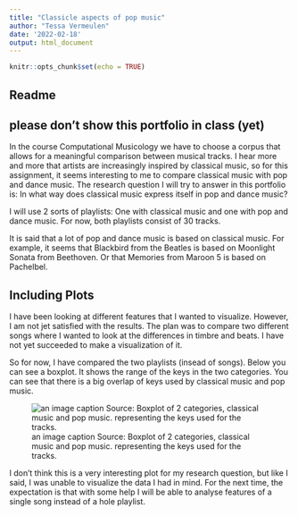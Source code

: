 ```yaml
---
title: "Classicle aspects of pop music"
author: "Tessa Vermeulen"
date: '2022-02-18'
output: html_document
---
```


```r
knitr::opts_chunk$set(echo = TRUE)
```

## Readme

## please don't show this portfolio in class (yet)

In the course Computational Musicology we have to choose a corpus that allows for a meaningful comparison between musical tracks. I hear more and more that artists are increasingly inspired by classical music, so for this assignment, it seems interesting to me to compare classical music with pop and dance music. The research question I will try to answer in this portfolio is: In what way does classical music express itself in pop and dance music? 

I will use 2 sorts of playlists:
One with classical music and one with pop and dance music. For now, both playlists consist of 30 tracks.

It is said that a lot of pop and dance music is based on classical music. For example, it seems that Blackbird from the Beatles is based on Moonlight Sonata from Beethoven. Or that Memories from Maroon 5 is based on Pachelbel.



## Including Plots

I have been looking at different features that I wanted to visualize. However, I am not jet satisfied with the results. The plan was to compare two different songs where I wanted to look at the differences in timbre and beats. I have not yet succeeded to make a visualization of it. 

So for now, I have compared the two playlists (insead of songs). 
Below you can see a boxplot. It shows the range of the keys in the two categories. You can see that there is a big overlap of keys used by classical music and pop music.

![an image caption Source: Boxplot of 2 categories, classical music and pop music. representing the keys used for the tracks.](/Users/tessa/Documents/Kunstmatige intelligentie 3/musicology/portfolio/boxplot key.png)

I don't think this is a very interesting plot for my research question, but like I said, I was unable to visualize the data I had in mind. For the next time, the expectation is that with some help I will be able to analyse features of a single song instead of a hole playlist. 

